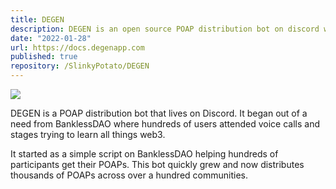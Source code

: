 ```yaml
---
title: DEGEN
description: DEGEN is an open source POAP distribution bot on discord with a focue on community engagement.
date: "2022-01-28"
url: https://docs.degenapp.com
published: true
repository: /SlinkyPotato/DEGEN
---
```



[![](https://994063286-files.gitbook.io/~/files/v0/b/gitbook-x-prod.appspot.com/o/spaces%2FUIwNO2emsJ1Z9Z5mxXsH%2Fuploads%2Fgit-blob-d058cefe384ad2f85f381a2eff6b1e99e4305afb%2FDEGEN-logo_250.png?alt=media)](https://docs.degenapp.com)

DEGEN is a POAP distribution bot that lives on Discord. 
It began out of a need from BanklessDAO where hundreds of 
users attended voice calls and stages trying to learn all 
things web3.

It started as a simple script on BanklessDAO helping hundreds
of participants get their POAPs. This bot quickly grew and 
now distributes thousands of POAPs across over a hundred 
communities.

